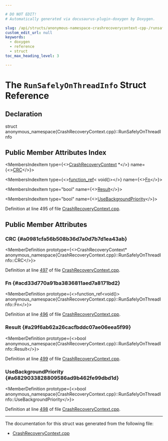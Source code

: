 ```yaml
---

# DO NOT EDIT!
# Automatically generated via docusaurus-plugin-doxygen by Doxygen.

slug: /api/structs/anonymous-namespace-crashrecoverycontext-cpp-/runsafelyonthreadinfo
custom_edit_url: null
keywords:
  - doxygen
  - reference
  - struct
toc_max_heading_level: 3

---
```





# The `RunSafelyOnThreadInfo` Struct Reference

<DoxygenPage pluginConfig={pluginConfig}>



## Declaration

<CodeBlock>struct anonymous_namespace{CrashRecoveryContext.cpp}::RunSafelyOnThreadInfo</CodeBlock>

## Public Member Attributes Index

<MembersIndex>

<MembersIndexItem
  type={<><a href="/docs/api/classes/llvm/crashrecoverycontext">CrashRecoveryContext</a> &#42;</>}
  name={<><a href="#a0981cfa56b508b36d7a0d7b7d1ea43ab">CRC</a></>}>
</MembersIndexItem>

<MembersIndexItem
  type={<><a href="/docs/api/classes/llvm/function-ref">function&#95;ref</a>&lt; void()&gt;</>}
  name={<><a href="#acd33d770a91ba3836811aed7a8171bd2">Fn</a></>}>
</MembersIndexItem>

<MembersIndexItem
  type="bool"
  name={<><a href="#a29f6ab62a26cacfbddc07ae06eea5f99">Result</a></>}>
</MembersIndexItem>

<MembersIndexItem
  type="bool"
  name={<><a href="#a6829033828809586ad9b462fe99dbd1d">UseBackgroundPriority</a></>}>
</MembersIndexItem>

</MembersIndex>


Definition at line 495 of file <a href="/docs/api/files/lib/lib/support/crashrecoverycontext-cpp">CrashRecoveryContext.cpp</a>.

<SectionDefinition>

## Public Member Attributes

### CRC {#a0981cfa56b508b36d7a0d7b7d1ea43ab}

<MemberDefinition
  prototype={<>CrashRecoveryContext&#42; anonymous&#95;namespace&#123;CrashRecoveryContext.cpp&#125;::RunSafelyOnThreadInfo::CRC</>}>

Definition at line <a href="/docs/api/files/lib/lib/support/crashrecoverycontext-cpp/#l00497">497</a> of file <a href="/docs/api/files/lib/lib/support/crashrecoverycontext-cpp">CrashRecoveryContext.cpp</a>.
</MemberDefinition>

### Fn {#acd33d770a91ba3836811aed7a8171bd2}

<MemberDefinition
  prototype={<>function&#95;ref&lt;void()&gt; anonymous&#95;namespace&#123;CrashRecoveryContext.cpp&#125;::RunSafelyOnThreadInfo::Fn</>}>

Definition at line <a href="/docs/api/files/lib/lib/support/crashrecoverycontext-cpp/#l00496">496</a> of file <a href="/docs/api/files/lib/lib/support/crashrecoverycontext-cpp">CrashRecoveryContext.cpp</a>.
</MemberDefinition>

### Result {#a29f6ab62a26cacfbddc07ae06eea5f99}

<MemberDefinition
  prototype={<>bool anonymous&#95;namespace&#123;CrashRecoveryContext.cpp&#125;::RunSafelyOnThreadInfo::Result</>}>

Definition at line <a href="/docs/api/files/lib/lib/support/crashrecoverycontext-cpp/#l00499">499</a> of file <a href="/docs/api/files/lib/lib/support/crashrecoverycontext-cpp">CrashRecoveryContext.cpp</a>.
</MemberDefinition>

### UseBackgroundPriority {#a6829033828809586ad9b462fe99dbd1d}

<MemberDefinition
  prototype={<>bool anonymous&#95;namespace&#123;CrashRecoveryContext.cpp&#125;::RunSafelyOnThreadInfo::UseBackgroundPriority</>}>

Definition at line <a href="/docs/api/files/lib/lib/support/crashrecoverycontext-cpp/#l00498">498</a> of file <a href="/docs/api/files/lib/lib/support/crashrecoverycontext-cpp">CrashRecoveryContext.cpp</a>.
</MemberDefinition>

</SectionDefinition>

<hr/>

The documentation for this struct was generated from the following file:

<ul>
<li><a href="/docs/api/files/lib/lib/support/crashrecoverycontext-cpp">CrashRecoveryContext.cpp</a></li>
</ul>

</DoxygenPage>
